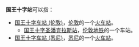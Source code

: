 '''国王十字站'''可以指：
*[[国王十字车站_(伦敦)|国王十字车站 (伦敦)]]，[[伦敦|伦敦]]的一个[[火车站|火车站]]。
**[[国王十字圣潘克拉斯站|国王十字圣潘克拉斯站]]，[[伦敦地铁|伦敦地铁]]的一个车站。
*[[英王十字車站_(悉尼)|国王十字车站 (悉尼)]]，[[悉尼|悉尼]]的一个[[火车站|火车站]]。

{{disambig|Cat=五字車站名消歧義}}